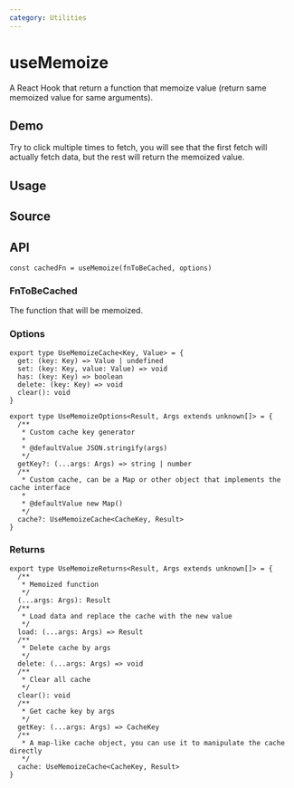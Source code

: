 ```yaml
---
category: Utilities
---
```


# useMemoize


<HooksType category="Utilities" />

A React Hook that return a function that memoize value (return same memoized value for same arguments).

## Demo

Try to click multiple times to fetch, you will see that the first fetch will actually fetch data, but the rest will return the memoized value.


<App />

## Usage



## Source


<Source />

## API

```tsx
const cachedFn = useMemoize(fnToBeCached, options)
```

### FnToBeCached

The function that will be memoized.

### Options

```tsx
export type UseMemoizeCache<Key, Value> = {
  get: (key: Key) => Value | undefined
  set: (key: Key, value: Value) => void
  has: (key: Key) => boolean
  delete: (key: Key) => void
  clear(): void
}

export type UseMemoizeOptions<Result, Args extends unknown[]> = {
  /**
   * Custom cache key generator
   *
   * @defaultValue JSON.stringify(args)
   */
  getKey?: (...args: Args) => string | number
  /**
   * Custom cache, can be a Map or other object that implements the cache interface
   *
   * @defaultValue new Map()
   */
  cache?: UseMemoizeCache<CacheKey, Result>
}
```

### Returns

```tsx
export type UseMemoizeReturns<Result, Args extends unknown[]> = {
  /**
   * Memoized function
   */
  (...args: Args): Result
  /**
   * Load data and replace the cache with the new value
   */
  load: (...args: Args) => Result
  /**
   * Delete cache by args
   */
  delete: (...args: Args) => void
  /**
   * Clear all cache
   */
  clear(): void
  /**
   * Get cache key by args
   */
  getKey: (...args: Args) => CacheKey
  /**
   * A map-like cache object, you can use it to manipulate the cache directly
   */
  cache: UseMemoizeCache<CacheKey, Result>
}
```

